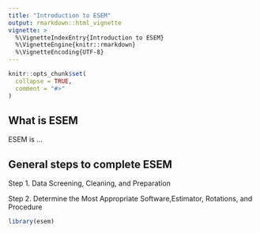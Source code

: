 ```yaml
---
title: "Introduction to ESEM"
output: rmarkdown::html_vignette
vignette: >
  %\VignetteIndexEntry{Introduction to ESEM}
  %\VignetteEngine{knitr::rmarkdown}
  %\VignetteEncoding{UTF-8}
---
```


```r
knitr::opts_chunk$set(
  collapse = TRUE,
  comment = "#>"
)
```

## What is ESEM

ESEM is ...

## General steps to complete ESEM

Step 1. Data Screening, Cleaning, and Preparation

Step 2. Determine the Most Appropriate Software,Estimator, Rotations, and Procedure


```r
library(esem)
```
